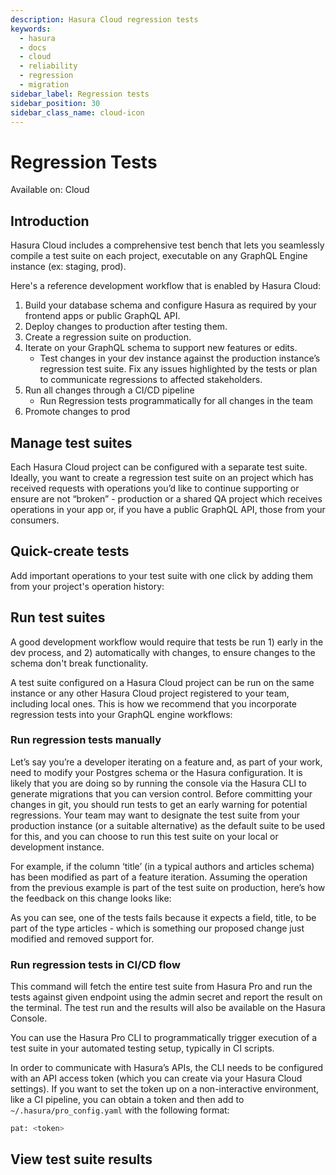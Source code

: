 ```yaml
---
description: Hasura Cloud regression tests
keywords:
  - hasura
  - docs
  - cloud
  - reliability
  - regression
  - migration
sidebar_label: Regression tests
sidebar_position: 30
sidebar_class_name: cloud-icon
---
```



# Regression Tests

<div className='badge badge--primary heading-badge'>Available on: Cloud</div>

## Introduction

Hasura Cloud includes a comprehensive test bench that lets you seamlessly compile a test suite on each project,
executable on any GraphQL Engine instance (ex: staging, prod).

Here's a reference development workflow that is enabled by Hasura Cloud:

1.  Build your database schema and configure Hasura as required by your frontend apps or public GraphQL API.
2.  Deploy changes to production after testing them.
3.  Create a regression suite on production.
4.  Iterate on your GraphQL schema to support new features or edits.
    - Test changes in your dev instance against the production instance’s regression test suite. Fix any issues
      highlighted by the tests or plan to communicate regressions to affected stakeholders.
5.  Run all changes through a CI/CD pipeline
    - Run Regression tests programmatically for all changes in the team
6.  Promote changes to prod

<Thumbnail
  src='/img/deployment/regression-tests/regression-testing-diagram.png'
  alt='Regression testing process diagram'
/>

## Manage test suites

Each Hasura Cloud project can be configured with a separate test suite. Ideally, you want to create a regression test
suite on an project which has received requests with operations you’d like to continue supporting or ensure are not
“broken” - production or a shared QA project which receives operations in your app or, if you have a public GraphQL API,
those from your consumers.

<Thumbnail src='/img/deployment/regression-tests/regression-tests-suites.png' alt='Manage regression test suites' />

## Quick-create tests

Add important operations to your test suite with one click by adding them from your project's operation history:

<Thumbnail
  src='/img/deployment/regression-tests/regression-tests-add-operations.png'
  alt='Add tests to regression test suites'
/>

## Run test suites

A good development workflow would require that tests be run 1) early in the dev process, and 2) automatically with
changes, to ensure changes to the schema don't break functionality.

A test suite configured on a Hasura Cloud project can be run on the same instance or any other Hasura Cloud project
registered to your team, including local ones. This is how we recommend that you incorporate regression tests into your
GraphQL engine workflows:

### Run regression tests manually

Let’s say you’re a developer iterating on a feature and, as part of your work, need to modify your Postgres schema or
the Hasura configuration. It is likely that you are doing so by running the console via the Hasura CLI to generate
migrations that you can version control. Before committing your changes in git, you should run tests to get an early
warning for potential regressions. Your team may want to designate the test suite from your production instance (or a
suitable alternative) as the default suite to be used for this, and you can choose to run this test suite on your local
or development instance.

<Thumbnail src='/img/deployment/regression-tests/regressions-run-prod-tests-on-dev.png' alt='Run regression tests' />

For example, if the column ‘title’ (in a typical authors and articles schema) has been modified as part of a feature
iteration. Assuming the operation from the previous example is part of the test suite on production, here’s how the
feedback on this change looks like:

<Thumbnail src='/img/deployment/regression-tests/regression-tests-results.png' alt='Regression test results' />

As you can see, one of the tests fails because it expects a field, title, to be part of the type articles - which is
something our proposed change just modified and removed support for.

### Run regression tests in CI/CD flow

<Thumbnail src='/img/deployment/regression-tests/regression-tests-run-cli.png' alt='Run regression tests via CLI' />

This command will fetch the entire test suite from Hasura Pro and run the tests against given endpoint using the admin
secret and report the result on the terminal. The test run and the results will also be available on the Hasura Console.

You can use the Hasura Pro CLI to programmatically trigger execution of a test suite in your automated testing setup,
typically in CI scripts.

In order to communicate with Hasura’s APIs, the CLI needs to be configured with an API access token (which you can
create via your Hasura Cloud settings). If you want to set the token up on a non-interactive environment, like a CI
pipeline, you can obtain a token and then add to `~/.hasura/pro_config.yaml` with the following format:

```bash
pat: <token>
```

## View test suite results

<Thumbnail src='/img/deployment/regression-tests/regression-tests-past-runs.png' alt='Regression tests past results' />
